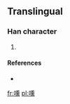 ==Translingual==

===Han character===
{{Han char|rn=30|rad=口|as=14|sn=17|four=|canj=口竹土火 (RHGF)}}

# {{defn|Han|sort=口14}}

====References====
* {{Han ref|kx=0212.191|hdz=10696.151|uh=5691|ud=22161}}

[[fr:嚑]]
[[pl:嚑]]